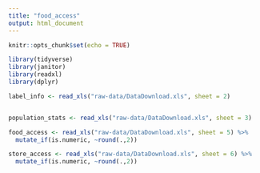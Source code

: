```yaml
---
title: "food_access"
output: html_document
---
```


```r
knitr::opts_chunk$set(echo = TRUE)

library(tidyverse)
library(janitor)
library(readxl)
library(dplyr)
```

```r

label_info <- read_xls("raw-data/DataDownload.xls", sheet = 2)


population_stats <- read_xls("raw-data/DataDownload.xls", sheet = 3)

food_access <- read_xls("raw-data/DataDownload.xls", sheet = 5) %>%
  mutate_if(is.numeric, ~round(.,2))

store_access <- read_xls("raw-data/DataDownload.xls", sheet = 6) %>%
  mutate_if(is.numeric, ~round(.,2))

```
